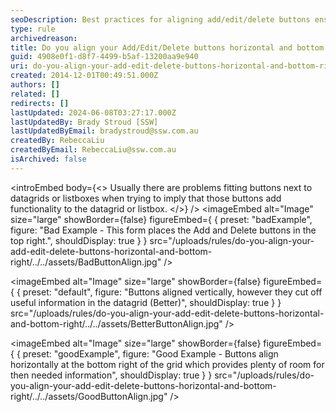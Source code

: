 ```yaml
---
seoDescription: Best practices for aligning add/edit/delete buttons ensure a seamless user experience by placing them horizontally at the bottom right of datagrids and listboxes.
type: rule
archivedreason:
title: Do you align your Add/Edit/Delete buttons horizontal and bottom right?
guid: 4908e0f1-d8f7-4499-b5af-13200aa9e940
uri: do-you-align-your-add-edit-delete-buttons-horizontal-and-bottom-right
created: 2014-12-01T00:49:51.000Z
authors: []
related: []
redirects: []
lastUpdated: 2024-06-08T03:27:17.000Z
lastUpdatedBy: Brady Stroud [SSW]
lastUpdatedByEmail: bradystroud@ssw.com.au
createdBy: RebeccaLiu
createdByEmail: RebeccaLiu@ssw.com.au
isArchived: false
---
```


<introEmbed
  body={<>
Usually there are problems fitting buttons next to datagrids or listboxes when trying to imply that those buttons add functionality to the datagrid or listbox.
  </>}
/>
<imageEmbed
  alt="Image"
  size="large"
  showBorder={false}
  figureEmbed={ {
    preset: "badExample",
    figure: "Bad Example - This form places the Add and Delete buttons in the top right.",
    shouldDisplay: true
  } }
  src="/uploads/rules/do-you-align-your-add-edit-delete-buttons-horizontal-and-bottom-right/../../assets/BadButtonAlign.jpg"
/>


<imageEmbed
  alt="Image"
  size="large"
  showBorder={false}
  figureEmbed={ {
    preset: "default",
    figure: "Buttons aligned vertically, however they cut off useful information in the datagrid (Better)",
    shouldDisplay: true
  } }
  src="/uploads/rules/do-you-align-your-add-edit-delete-buttons-horizontal-and-bottom-right/../../assets/BetterButtonAlign.jpg"
/>

<imageEmbed
  alt="Image"
  size="large"
  showBorder={false}
  figureEmbed={ {
    preset: "goodExample",
    figure: "Good Example - Buttons align horizontally at the bottom right of the grid which provides plenty of room for then needed information",
    shouldDisplay: true
  } }
  src="/uploads/rules/do-you-align-your-add-edit-delete-buttons-horizontal-and-bottom-right/../../assets/GoodButtonAlign.jpg"
/>
